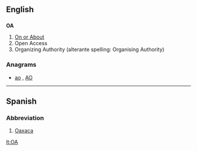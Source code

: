 {{also|óa}}
==English==

==={{initialism}}===
'''OA'''

# [[on or about|On or About]]
# Open Access
# Organizing Authority (alterante spelling: Organising Authority)

===Anagrams===
* [[ao#English|ao]] , [[AO#English|AO]]


----

==Spanish==

===Abbreviation===
{{infl|es|abbreviation}}

# [[Oaxaca]] {{gloss|Mexican state}}

[[lt:OA]]